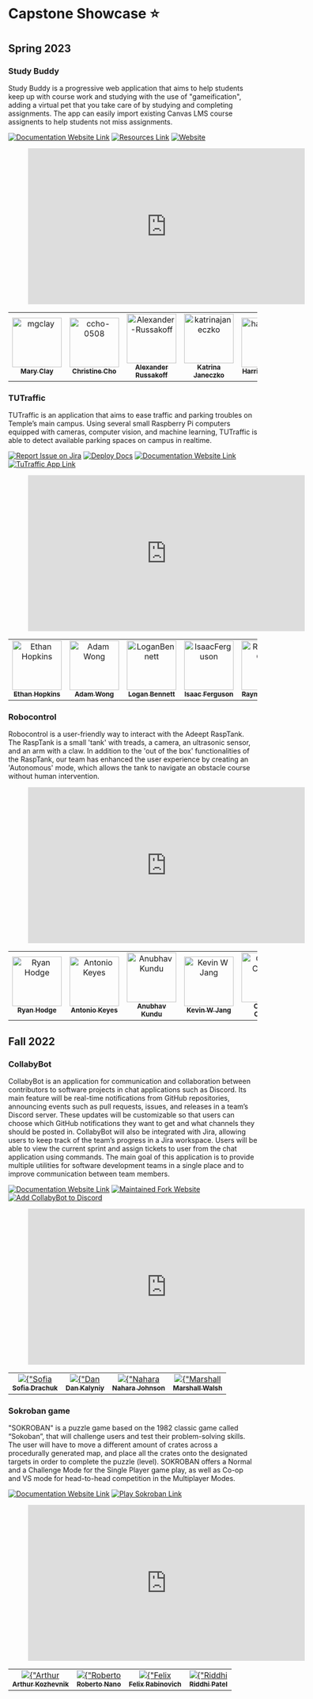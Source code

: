 
# Capstone Showcase ⭐️

## Spring 2023

### Study Buddy
Study Buddy is a progressive web application that aims to help students keep up with course work and studying with the use of "gameification", adding a virtual pet that you take care of by studying and completing assignments. The app can easily import existing Canvas LMS course assignents to help students not miss assignments.

[![Documentation Website Link](https://img.shields.io/badge/-Documentation%20Site-hotpink)](https://capstone-projects-2023-spring.github.io/project-virtual-pet/)
[![Resources Link](https://img.shields.io/badge/-Resources-9cf)](https://capstone-projects-2023-spring.github.io/project-virtual-pet/resources/Links)
[![Website](https://img.shields.io/website?style=plastic&url=https%3A%2F%2Fstudybuddy.life)](https://studybuddy.life/)

<Figure caption={"Study Buddy Final Demo"}>
<iframe width="560" height="315" src="https://www.youtube.com/embed/Xlta-ZZ4gPc?si=xxNLJO8YuDOBrgAO" title="YouTube video player" frameborder="0" allow="accelerometer; autoplay; clipboard-write; encrypted-media; gyroscope; picture-in-picture; web-share" allowfullscreen></iframe>
</Figure>
<table>
    <tr>
        <td align="center">
            <a href="https://github.com/mgclay">
                <img src="https://avatars.githubusercontent.com/u/65423598?v=4" width="100;" alt="mgclay"/>
                <br />
                <sub><b>Mary Clay</b></sub>
            </a>
        </td>
        <td align="center">
            <a href="https://github.com/ccho-0508">
                <img src="https://avatars.githubusercontent.com/u/80363779?v=4" width="100;" alt="ccho-0508"/>
                <br />
                <sub><b>Christine Cho</b></sub>
            </a>
        </td>
        <td align="center">
            <a href="https://github.com/Alexander-Russakoff">
                <img src="https://avatars.githubusercontent.com/u/98143670?v=4" width="100;" alt="Alexander-Russakoff"/>
                <br />
                <sub><b>Alexander Russakoff</b></sub>
            </a>
        </td>
        <td align="center">
            <a href="https://github.com/katrinajaneczko">
                <img src="https://avatars.githubusercontent.com/u/73796086?v=4" width="100;" alt="katrinajaneczko"/>
                <br />
                <sub><b>Katrina Janeczko</b></sub>
            </a>
        </td>
        <td align="center">
            <a href="https://github.com/harrisonfedor">
                <img src="https://avatars.githubusercontent.com/u/43662352?v=4" width="100;" alt="harrisonfedor"/>
                <br />
                <sub><b>Harrison Fedor</b></sub>
            </a>
        </td>
        <td align="center">
            <a href="https://github.com/jay-newman">
                <img src="https://avatars.githubusercontent.com/u/97626791?v=4" width="100;" alt="jay-newman"/>
                <br />
                <sub><b>Jay Newman</b></sub>
            </a>
        </td>
    </tr>
</table>




### TUTraffic
TUTraffic is an application that aims to ease traffic and parking troubles on Temple’s main campus. Using several small Raspberry Pi computers equipped with cameras, computer vision, and machine learning, TUTraffic is able to detect available parking spaces on campus in realtime.

[![Report Issue on Jira](https://img.shields.io/badge/Report%20Issues-Jira-0052CC?style=flat&logo=jira-software)](https://temple-cis-projects-in-cs.atlassian.net/jira/software/c/projects/TT/issues)
[![Deploy Docs](https://github.com/ApplebaumIan/tu-cis-4398-docs-template/actions/workflows/deploy.yml/badge.svg)](https://github.com/Capstone-Projects-2023-Spring/project-tutraffic/actions/workflows/deploy.yml)
[![Documentation Website Link](https://img.shields.io/badge/-Documentation%20Website-brightgreen)](https://capstone-projects-2023-spring.github.io/project-tutraffic/)
[![TuTraffic App Link](https://img.shields.io/badge/-TuTraffic--App-red)](https://tutrafficdatabase.web.app/)

<Figure caption={"TuTraffic Final Demo"}>
<iframe width="560" height="315" src="https://www.youtube.com/embed/s_Vt6rIZhMs?si=g5onWzEQdEa5TCT8" title="YouTube video player" frameborder="0" allow="accelerometer; autoplay; clipboard-write; encrypted-media; gyroscope; picture-in-picture; web-share" allowfullscreen></iframe>
</Figure>

<table>
    <tr>
        <td align="center">
            <a href="https://github.com/Ethan-Hopkins">
                <img src="https://avatars.githubusercontent.com/u/61639143?v=4" width="100;" alt="Ethan Hopkins"/>
                <br />
                <sub><b>Ethan Hopkins</b></sub>
            </a>
        </td>
        <td align="center">
            <a href="https://github.com/ka-puna">
                <img src="https://avatars.githubusercontent.com/u/40096469?v=4" width="100;" alt="Adam Wong"/>
                <br />
                <sub><b>Adam Wong</b></sub>
            </a>
        </td>
        <td align="center">
            <a href="https://github.com/loganbee">
                <img src="https://avatars.githubusercontent.com/u/77982149?v=4" width="100;" alt="LoganBennett"/>
                <br />
                <sub><b>Logan Bennett</b></sub>
            </a>
        </td>
        <td align="center">
            <a href="https://github.com/IsaacFerguson">
                <img src="https://avatars.githubusercontent.com/u/89540388?v=4" width="100;" alt="IsaacFerguson"/>
                <br />
                <sub><b>Isaac Ferguson</b></sub>
            </a>
        </td>
        <td align="center">
            <a href="https://github.com/Mo2artGit">
                <img src="https://avatars.githubusercontent.com/u/97559049?v=4" width="100;" alt="RaymondChen"/>
                <br />
                <sub><b>Raymond Chen</b></sub>
            </a>
        </td>
        <td align="center">
            <a href="https://github.com/brian-rangel">
                <img src="https://avatars.githubusercontent.com/u/61568328?v=4" width="100;" alt="BrianRangel"/>
                <br />
                <sub><b>Brian Rangel</b></sub>
            </a>
        </td>
        <td align="center">
            <a href="https://github.com/Guire9">
                <img src="https://avatars.githubusercontent.com/u/60325869?v=4" width="100;" alt="MaguireQvale"/>
                <br />
                <sub><b>Maguire Qvale</b></sub>
            </a>
        </td>
        <td align="center">
            <a href="https://github.com/JM-CS">
                <img src="https://avatars.githubusercontent.com/u/73761861?v=4" width="100;" alt="JasonMichel"/>
                <br />
                <sub><b>Jason Michel</b></sub>
            </a>
        </td></tr>
</table>



### Robocontrol
Robocontrol is a user-friendly way to interact with the Adeept RaspTank. The RaspTank is a small 'tank' with treads, a camera, an ultrasonic sensor, and an arm with a claw. In addition to the 'out of the box' functionalities of the RaspTank, our team has enhanced the user experience by creating an 'Autonomous' mode, which allows the tank to navigate an obstacle course without human intervention.

<Figure caption={"RoboControl Final Demo"}>
<iframe width="560" height="315" src="https://www.youtube.com/embed/hJrjVTWIg7o?si=qHM23-Ti2JUUgPNs" title="YouTube video player" frameborder="0" allow="accelerometer; autoplay; clipboard-write; encrypted-media; gyroscope; picture-in-picture; web-share" allowfullscreen></iframe>
</Figure>

<table>
    <tr>
        <td align="center">
            <a href="https://github.com/ryanhodge240">
                <img src="https://avatars.githubusercontent.com/u/43586363?v=4" width="100;" alt="Ryan Hodge"/>
                <br />
                <sub><b>Ryan Hodge</b></sub>
            </a>
        </td>
        <td align="center">
            <a href="https://github.com/antkeyes">
                <img src="https://avatars.githubusercontent.com/u/80372565?v=4" width="100;" alt="Antonio Keyes"/>
                <br />
                <sub><b>Antonio Keyes</b></sub>
            </a>
        </td>
        <td align="center">
            <a href="https://github.com/anuk2001">
                <img src="https://avatars.githubusercontent.com/u/59149046?v=4" width="100;" alt="Anubhav Kundu"/>
                <br />
                <sub><b>Anubhav Kundu</b></sub>
            </a>
        </td>
        <td align="center">
            <a href="https://github.com/kjang823">
                <img src="https://avatars.githubusercontent.com/u/77990741?v=4" width="100;" alt="Kevin W Jang"/>
                <br />
                <sub><b>Kevin W Jang</b></sub>
            </a>
        </td>
        <td align="center">
            <a href="https://github.com/tuj41026">
                <img src="https://avatars.githubusercontent.com/u/64113863?v=4" width="100;" alt="Olivia C Chaves"/>
                <br />
                <sub><b>Olivia C Chaves</b></sub>
            </a>
        </td>
        <td align="center">
            <a href="https://github.com/EdwardKeegan">
                <img src="https://avatars.githubusercontent.com/u/89541249?v=4" width="100;" alt="Edward Keegan"/>
                <br />
                <sub><b>Edward Keegan</b></sub>
            </a>
        </td>
        <td align="center">
            <a href="https://github.com/QianPeng001">
                <img src="https://avatars.githubusercontent.com/u/112733229?v=4" width="100;" alt="Qian Peng"/>
                <br />
                <sub><b>Qian Peng</b></sub>
            </a>
        </td>
        <td align="center">
            <a href="https://github.com/Ciiinnnddyy">
                <img src="https://avatars.githubusercontent.com/u/112668122?v=4" width="100;" alt="Cindy Tang"/>
                <br />
                <sub><b>Cindy Tang</b></sub>
            </a>
        </td>
    </tr>
</table>



## Fall 2022

### CollabyBot
CollabyBot is an application for communication and collaboration between contributors to software projects in chat applications such as Discord. Its main feature will be real-time notifications from GitHub repositories, announcing events such as pull requests, issues, and releases in a team’s Discord server. These updates will be customizable so that users can choose which GitHub notifications they want to get and what channels they should be posted in. CollabyBot will also be integrated with Jira, allowing users to keep track of the team’s progress in a Jira workspace. Users will be able to view the current sprint and assign tickets to user from the chat application using commands. The main goal of this application is to provide multiple utilities for software development teams in a single place and to improve communication between team members.

[![Documentation Website Link](https://img.shields.io/badge/-Class%20Documentation%20Website-brightgreen)](https://capstone-projects-2022-fall.github.io/project-collabybot/)
[![Maintained Fork Website](https://img.shields.io/badge/-Maintained%20Fork%20Website-brightgreen)](https://capstone-projects-2022-fall.github.io/project-collabybot/)
[![Add CollabyBot to Discord](https://img.shields.io/badge/Add%20CollabyBot-Discord-0052CC?style=flat&logo=discordstatic/v1?message=CollabyBot&logo=discord&color=5865F2)](https://discord.com/login?redirect_to=%2Foauth2%2Fauthorize%3Fclient_id%3D1022914261086900255%26permissions%3D535260818496%26scope%3Dbot)


<Figure caption={"CollabyBot Final Demo"} >
<iframe width="560" height="315" src="https://www.youtube.com/embed/JxB71ua5FB0" title="YouTube video player" frameborder="0" allow="accelerometer; autoplay; clipboard-write; encrypted-media; gyroscope; picture-in-picture; web-share" allowfullscreen></iframe>
</Figure>

<table>
<tr>
<td align="center">
<a href="https://github.com/petitesofi">
<img src={"https://avatars.githubusercontent.com/u/79866644?v=4"} width={"100;"} alt={"Sofia Drachuk"}/>
<br />
<sub><b>Sofia Drachuk</b></sub>
</a>
</td>
<td align="center">
<a href="https://github.com/kalyniy">
<img src={"https://avatars.githubusercontent.com/u/62703387?v=4"} width={"100;"} alt={"Dan Kalyniy"}/>
<br />
<sub><b>Dan Kalyniy</b></sub>
</a>
</td>
<td align="center">
<a href="https://github.com/nahara7">
<img src={"https://avatars.githubusercontent.com/u/41586691?v=4"} width={"100;"} alt={"Nahara Johnson"}/>
<br />
<sub><b>Nahara Johnson</b></sub>
</a>
</td>
<td align="center">
<a href="https://github.com/discodown">
<img src={"https://avatars.githubusercontent.com/u/31279336?v=4"} width={"100;"} alt={"Marshall Walsh"}/>
<br />
<sub><b>Marshall Walsh</b></sub>
</a>
</td>
</tr>
</table>



### Sokroban game
"SOKROBAN" is a puzzle game based on the 1982 classic game called “Sokoban”, that will challenge users and test their problem-solving skills. The user will have to move a different amount of crates across a procedurally generated map, and place all the crates onto the designated targets in order to complete the puzzle (level). SOKROBAN offers a Normal and a Challenge Mode for the Single Player game play, as well as Co-op and VS mode for head-to-head competition in the Multiplayer Modes.

[![Documentation Website Link](https://img.shields.io/badge/-Documentation%20Website-brightgreen)](https://capstone-projects-2022-fall.github.io/project-sokroban/)
[![Play Sokroban Link](https://img.shields.io/badge/Play%20Sokroban-orange?logo=Unity)](https://play.unity.com/mg/other/webgl-builds-281781)

<Figure caption={"Sokroban Final Demo"}>
<iframe width="560" height="315" src="https://www.youtube.com/embed/Do7IXoSzjHU" title="YouTube video player" frameborder="0" allow="accelerometer; autoplay; clipboard-write; encrypted-media; gyroscope; picture-in-picture; web-share" allowfullscreen></iframe>
</Figure>

<table>
<tr>
<td align="center">
<a href="https://github.com/Gaben1025">
<img src={"https://avatars.githubusercontent.com/u/74790101?v=4"} width={"100;"} alt={"Arthur Kozhevnik"}/>
<br />
<sub><b>Arthur Kozhevnik</b></sub>
</a>
</td>
<td align="center">
<a href="https://github.com/robnano">
<img src={"https://avatars.githubusercontent.com/u/89595364?v=4"} width={"100;"} alt={"Roberto Nano"}/>
<br />
<sub><b>Roberto Nano</b></sub>
</a>
</td>
<td align="center">
<a href="https://github.com/F-Rabinovich">
<img src={"https://avatars.githubusercontent.com/u/105725666?v=4"} width={"100;"} alt={"Felix Rabinovich"}/>
<br />
<sub><b>Felix Rabinovich</b></sub>
</a>
</td>
<td align="center">
<a href="https://github.com/Tun92789">
<img src={"https://avatars.githubusercontent.com/u/89541399?v=4"} width={"100;"} alt={"Riddhi Patel"}/>
<br />
<sub><b>Riddhi Patel</b></sub>
</a>
</td>
</tr>
</table>


